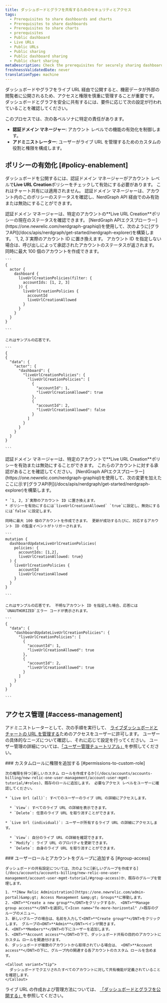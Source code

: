 ```yaml
---
title: ダッシュボードとグラフを共有するためのセキュリティとアクセス
tags:
  - Prerequisites to share dashboards and charts
  - Prerequisites to share dashboards
  - Prerequisites to share charts
  - prerequisites
  - Public dashboard
  - Live URLs
  - Public URLs
  - Public sharing
  - Public dashboard sharing
  - Public chart sharing
metaDescription: Check the prerequisites for securely sharing dashboards and charts publicly.
freshnessValidatedDate: never
translationType: machine
---
```


ダッシュボードやグラフをライブ URL 経由で公開すると、機密データが外部の閲覧者に公開されるため、アクセスと権限を慎重に管理することが重要です。 ダッシュボードとグラフを安全に共有するには、要件に応じて次の設定が行われていることを確認してください。

このプロセスでは、次の各ペルソナに特定の責任があります。

* **認証ドメイン マネージャー**: アカウント レベルでの機能の有効化を制御します。
* **アドミニストレーター**: ユーザーがライブ URL を管理するためのカスタムの役割と権限を構成します。

## ポリシーの有効化 [#policy-enablement]

ダッシュボードを公開するには、認証ドメイン マネージャーがアカウント レベルで<DNT>**Live URL Creation**</DNT>ポリシーをチェックして有効にする必要があります。 これはチャート共有には適用されません。 認証ドメイン マネージャーは、アカウント内のこのポリシーのステータスを確認し、NerdGraph API 経由でのみ有効または無効にすることができます。

<CollapserGroup>
  <Collapser id="check-policy-status" title="アカウントのライブURL作成ポリシーのステータスを確認する">
    認証ドメイン マネージャーは、特定のアカウントの<DNT>**Live URL Creation**</DNT>ポリシーの現在のステータスを確認できます。 [NerdGraph APIエクスプローラー](https://one.newrelic.com/nerdgraph-graphiql)を使用して、次のように[グラフAPI](/docs/apis/nerdgraph/get-started/nerdgraph-explorer)を構築します。 `1, 2, 3`実際のアカウント ID に置き換えます。 アカウント ID を指定しない場合は、呼び出しによって承認されたアカウントのステータスが返されます。 同時に最大 100 個のアカウントを作成できます。

    ```
    {
      actor {
        dashboard {
          liveUrlCreationPolicies(filter: {
            accountIds: [1, 2, 3]
          }) {
            liveUrlCreationPolicies {
              accountId
              liveUrlCreationAllowed          
            }
          }
        }
      }
    }

    ```

    これはサンプルの応答です。

    ```
    {
    {
      "data": {
        "actor": {
          "dashboard": {
            "liveUrlCreationPolicies": {
              "liveUrlCreationPolicies": [
                {
                  "accountId": 1,
                  "liveUrlCreationAllowed": true
                },
                {
                  "accountId": 2,
                  "liveUrlCreationAllowed": false
                }
              ]
            }
          }
        }
      }
    }

    ```
  </Collapser>

  <Collapser id="enable-disable-policy" title="アカウントでライブURL作成ポリシーを有効または無効にする">
    認証ドメイン マネージャーは、特定のアカウントで<DNT>**Live URL Creation**</DNT>ポリシーを有効または無効にすることができます。 これらのアカウントに対する承認があることを確認してください。 [NerdGraph APIエクスプローラー](https://one.newrelic.com/nerdgraph-graphiql)を使用して、次の変更を加えたここに示す[グラフAPI列](/docs/apis/nerdgraph/get-started/nerdgraph-explorer)を構築します。

    * `1, 2, 3`実際のアカウント ID に置き換えます。
    * ポリシーを有効にするには`liveUrlCreationAllowed` `true`に設定し、無効にするには`false`に設定します。

    同時に最大 100 個のアカウントを作成できます。 更新が成功するたびに、対応するアカウント ID の監査イベントがトリガーされます。

    ```
    mutation {
      dashboardUpdateLiveUrlCreationPolicies(
        policies: {
          accountIds: [1,2], 
          liveUrlCreationAllowed: true}
      ) {
        liveUrlCreationPolicies {
          accountId
          liveUrlCreationAllowed
        }
      }
    }

    ```

    これはサンプルの応答です。 不明なアカウント ID を指定した場合、応答には`UNAUTHORIZED`エラー コードが表示されます。

    ```
    {
      "data": {
        "dashboardUpdateLiveUrlCreationPolicies": {
          "liveUrlCreationPolicies": [
            {
              "accountId": 1,
              "liveUrlCreationAllowed": true
            },
            {
              "accountId": 2,
              "liveUrlCreationAllowed": true
            }
          ]
        }
      }
    }

    ```
  </Collapser>
</CollapserGroup>

## アクセス管理 [#access-management]

アドミニストレーターとして、次の手順を実行して、 [ライブダッシュボードとチャートの URL を管理する](/docs/query-your-data/explore-query-data/dashboards/share-charts-dashboards-externally/#dashboard)ためのアクセスをユーザーに許可します。 ユーザーの具体的なニーズについて確認し、それに応じて設定を行ってください。 ユーザー管理の詳細については、[「ユーザー管理チュートリアル」](/docs/accounts/accounts-billing/new-relic-one-user-management/account-user-mgmt-tutorial/)を参照してください。

<Steps>
  <Step>
    ### カスタムロールに権限を追加する [#permissions-to-custom-role]

    次の権限を持つ[新しいカスタム ロールを作成するか](/docs/accounts/accounts-billing/new-relic-one-user-management/account-user-mgmt-tutorial/#roles)、既存のロールに追加します。 必要なアクセス レベルをユーザーに確認してください。

    * `Live Url (all)`: すべてのユーザーのライブ URL の詳細にアクセスします。

      * `View`: すべてのライブ URL の詳細を表示できます。
      * `Delete`: 任意のライブ URL を取り消すことができます。

    * `Live Url (individual)`: ユーザーが所有するライブ URL の詳細にアクセスします。

      * `View`: 自分のライブ URL の詳細を確認できます。
      * `Modify`: ライブ URL のプロパティを更新できます。
      * `Delete`: 自身のライブ URL を取り消すことができます。
  </Step>

  <Step>
    ### ユーザーロールとアカウントをグループに追加する [#group-access]

    ダッシュボードの共有設定については、次のように[新しいグループを作成する](/docs/accounts/accounts-billing/new-relic-one-user-management/account-user-mgmt-tutorial/#group-access)か、既存のグループを管理します。

    1. **[New Relic Administration](https://one.newrelic.com/admin-portal)&amp;gt; Access Management &amp;gt; Groups**に移動します。
    2. <DNT>**Create a new group**</DNT>をクリックするか、 <DNT>**Manage group access**</DNT>を選択して<Icon name="fe-more-horizontal" />既存のグループのメニュー。
    3. 新しいグループの場合は、名前を入力して<DNT>**Create group**</DNT>をクリックします。 グループの<DNT>**Admin**</DNT>ペインが開きます。
    4. <DNT>**Members**</DNT>の下にユーザーを追加します。
    5. <DNT>**Account access**</DNT>の下で、ダッシュボード共有の目的のアカウントにカスタム ロールを関連付けます。
    6. ダッシュボードが複数のアカウントから取得されている場合は、 <DNT>**Account access**</DNT>の下に、グループ内の関連する各アカウントのカスタム ロールを含めます。

    <Callout variant="tip">
      ダッシュボードでクエリされたすべてのアカウントに対して共有機能が定義されていることを確認します。
    </Callout>
  </Step>
</Steps>

ライブ URL の作成および管理方法については、 [「ダッシュボードとグラフを公開する」](/docs/query-your-data/explore-query-data/dashboards/share-charts-dashboards-externally/#dashboard)を参照してください。